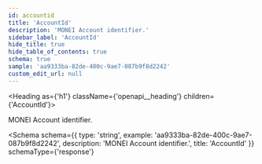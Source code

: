 ```yaml
---
id: accountid
title: 'AccountId'
description: 'MONEI Account identifier.'
sidebar_label: 'AccountId'
hide_title: true
hide_table_of_contents: true
schema: true
sample: 'aa9333ba-82de-400c-9ae7-087b9f8d2242'
custom_edit_url: null
---
```



<Heading as={'h1'} className={'openapi__heading'} children={'AccountId'}></Heading>

MONEI Account identifier.

<Schema
  schema={{
    type: 'string',
    example: 'aa9333ba-82de-400c-9ae7-087b9f8d2242',
    description: 'MONEI Account identifier.',
    title: 'AccountId'
  }}
  schemaType={'response'}
></Schema>
